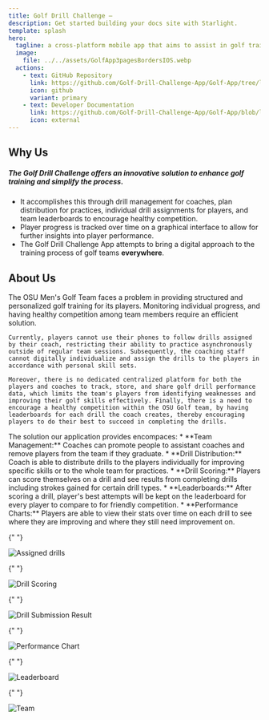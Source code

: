 ```yaml
---
title: Golf Drill Challenge —
description: Get started building your docs site with Starlight.
template: splash
hero:
  tagline: a cross-platform mobile app that aims to assist in golf training.
  image:
    file: ../../assets/GolfApp3pagesBordersIOS.webp
  actions:
    - text: GitHub Repository
      link: https://github.com/Golf-Drill-Challenge-App/Golf-App/tree/layout
      icon: github
      variant: primary
    - text: Developer Documentation
      link: https://github.com/Golf-Drill-Challenge-App/Golf-App/blob/layout/README.md
      icon: external
---
```




## Why Us
##### The Golf Drill Challenge offers an **innovative** solution to enhance golf training and simplify the process.
* It accomplishes this through drill management for coaches, plan distribution for practices, individual drill assignments for players, and team leaderboards to encourage healthy competition.
* Player progress is tracked over time on a graphical interface to allow for further insights into player performance. 
* The Golf Drill Challenge App attempts to bring a digital approach to the training process of golf teams **everywhere**.


## About Us

<CardGrid stagger>
  <Card title="Golf Drill Challenge" icon="error">
    The OSU Men's Golf Team faces a problem in providing structured and personalized golf training for its players. Monitoring individual progress, and having healthy competition among team members require an efficient solution. 
    
    Currently, players cannot use their phones to follow drills assigned by their coach, restricting their ability to practice asynchronously outside of regular team sessions. Subsequently, the coaching staff cannot digitally individualize and assign the drills to the players in accordance with personal skill sets. 
    
    Moreover, there is no dedicated centralized platform for both the players and coaches to track, store, and share golf drill performance data, which limits the team's players from identifying weaknesses and improving their golf skills effectively. Finally, there is a need to encourage a healthy competition within the OSU Golf team, by having leaderboards for each drill the coach creates, thereby encouraging players to do their best to succeed in completing the drills.
  </Card>
  
  <Card title="A Digital Approach to Golf Training" icon="seti:smarty">
    The solution our application provides encompaces: 
    * **Team Management:** Coaches can promote people to assistant coaches and remove players from the team if they graduate.
    * **Drill Distribution:** Coach is able to distribute drills to the players individually for improving specific skills or to the whole team for practices.
    * **Drill Scoring:** Players can score themselves on a drill and see results from completing drills including strokes gained for certain drill types.
    * **Leaderboards:** After scoring a drill, player's best attempts will be kept on the leaderboard for every player to compare to for friendly competition.
    * **Performance Charts:** Players are able to view their stats over time on each drill to see where they are improving and where they still need improvement on.

  </Card>

{" "}

<Card title="Drill Distribution">
  <Image src={Assigned} alt="Assigned drills" />
</Card>

{" "}

<Card title="Drill Scoring">
  <Image src={Input} alt="Drill Scoring" />
</Card>

{" "}

<Card title="Drill Submission Result">
  <Image src={Result} alt="Drill Submission Result" />
</Card>

{" "}

<Card title="Performance Chart">
  <Image src={Stats} alt="Performance Chart" />
</Card>

{" "}

<Card title="Leaderboard">
  <Image src={Leaderboard} alt="Leaderboard" />
</Card>

{" "}

<Card title="Team">
  <Image src={Team} alt="Team" />
</Card>

</CardGrid>
